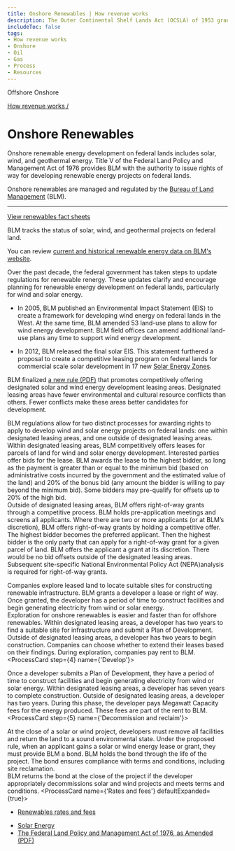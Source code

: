 ```yaml
---
title: Onshore Renewables | How revenue works
description: The Outer Continental Shelf Lands Act (OCSLA) of 1953 grants the Secretary of the Department of the Interior (DOI) the authority to manage offshore energy resources and to develop regulations to carry out that authority. Three agencies within DOI — BOEM, BSEE, and ONRR — work together to manage, regulate, and collect revenue from leased acres across the Outer Continental Shelf.
includeToc: false
tags:
- How revenue works
- Onshore
- Oil
- Gas
- Process
- Resources
---
```


<PageTabs>
  <PageTab alt={'Navigate to Offshore Renewables'} to={'/how-revenue-works/offshore-renewables/'}>
    Offshore
  </PageTab>
  <PageTab>
    Onshore
  </PageTab>
</PageTabs>

<Box bgcolor='primary.main'>
<Container maxWidth="lg">
<Grid container alignItems='center'>
<Grid item xs={12} sm={8}>
<Box p={3} pl={0}>

[How revenue works /](/how-revenue-works/)

# Onshore Renewables

Onshore renewable energy development on federal lands includes solar, wind, and geothermal energy. Title V of the Federal Land Policy and Management Act of 1976 provides BLM with the authority to issue rights of way for developing renewable energy projects on federal lands.

</Box>
</Grid>
<Grid container xs={12} sm={4} >
<Box p={3} border={4} borderTop={0} borderBottom={0} borderColor='white'>
<Grid container xs={12}>
<Grid item xs={8}>

Onshore renewables are managed and regulated by the [Bureau of Land Management](https://www.blm.gov/) (BLM).


</Grid>
<Grid item xs={4}>
<Box p={4}><BlmLogoImg></BlmLogoImg></Box>
</Grid>

</Grid>
<hr />

[View renewables fact sheets](../../?tab=tab-fact-sheets)
</Box>
</Grid>
</Grid>

</Container>
</Box>

<OnshoreRenewablesBackground>

<Grid container spacing={2} alignItems='flex-start'>
<Grid item xs={12} sm={4}>
<Box p={9} m={9}  display={{ xs: 'none', sm: 'block' }}/>
<Box p={8} display={{ xs: 'block', sm: 'none' }}/>
<DidYouKnowCard>

BLM tracks the status of solar, wind, and geothermal projects on federal land.

<CollapsibleContent>

You can review [current and historical renewable energy data on BLM's website](https://www.blm.gov/programs/energy-and-minerals/renewable-energy).

</CollapsibleContent>
</DidYouKnowCard>
</Grid>
<Grid item xs={12} sm={1}>
</Grid>
<Grid item xs={12} sm={7}>
<Box mt={5}>
<ProcessCard step={1} name={'Plan'}>

Over the past decade, the federal government has taken steps to update regulations for renewable renergy. These updates clarify and encourage planning for renewable energy development on federal lands, particularly for wind and solar energy.

- In 2005, BLM published an <GlossaryTerm>Environmental Impact Statement (EIS)</GlossaryTerm> to create a framework for developing wind energy on federal lands in the West. At the same time, BLM amended 53 land-use plans to allow for wind energy development. BLM field offices can amend additional land-use plans any time to support wind energy development.

- In 2012, BLM released the final solar EIS. This statement furthered a proposal to create a competitive leasing program on federal lands for commercial scale solar development in 17 new [Solar Energy Zones](https://www.blm.gov/programs/energy-and-minerals/renewable-energy/solar-energy/permitting-and-development/land-use-planning).

BLM finalized [a new rule (PDF)](https://www.blm.gov/sites/blm.gov/files/Energyandminerals_Renewable_Wind_solar_finalrule.pdf) that promotes competitively offering designated solar and wind energy development leasing areas. Designated leasing areas have fewer environmental and cultural resource conflicts than others. Fewer conflicts make these areas better candidates for development.

</ProcessCard>
<ProcessCard step={2} name={'Lease'}>

BLM regulations allow for two distinct processes for awarding rights to apply to develop wind and solar energy projects on federal lands: one within designated leasing areas, and one outside of designated leasing areas. Within designated leasing areas, BLM competitively offers leases for parcels of land for wind and solar energy development. Interested parties offer bids for the lease. BLM awards the lease to the highest bidder, so long as the payment is greater than or equal to the minimum bid (based on administrative costs incurred by the government and the estimated value of the land) and 20% of the bonus bid (any amount the bidder is willing to pay beyond the minimum bid). Some bidders may pre-qualify for offsets up to 20% of the high bid.
<br />
Outside of designated leasing areas, BLM offers right-of-way grants through a competitive process. BLM holds pre-application meetings and screens all applicants. Where there are two or more applicants (or at BLM’s discretion), BLM offers right-of-way grants by holding a competitive offer. The highest bidder becomes the preferred applicant. Then the highest bidder is the only party that can apply for a right-of-way grant for a given parcel of land. BLM offers the applicant a grant at its discretion. There would be no bid offsets outside of the designated leasing areas. Subsequent site-specific National Environmental Policy Act (NEPA)analysis is required for right-of-way grants.

</ProcessCard>
<ProcessCard step={3} name={'Explore'}>

Companies explore leased land to locate suitable sites for constructing renewable infrastructure. BLM grants a developer a lease or right of way. Once granted, the developer has a period of time to construct facilities and begin generating electricity from wind or solar energy.
<br />
Exploration for onshore renewables is easier and faster than for offshore renewables. Within designated leasing areas, a developer has two years to find a suitable site for infrastructure and submit a Plan of Development. Outside of designated leasing areas, a developer has two years to begin construction. Companies can choose whether to extend their leases based on their findings. During exploration, companies pay <GlossaryTerm>rent</GlossaryTerm> to BLM.
</ProcessCard>
<ProcessCard step={4} name={'Develop'}>

Once a developer submits a Plan of Development, they have a period of time to construct facilities and begin generating electricity from wind or solar energy. Within designated leasing areas, a developer has seven years to complete construction. Outside of designated leasing areas, a developer has two years. During this phase, the developer pays <GlossaryTerm termKey="Megawatt Capacity (MC) fee">Megawatt Capacity fees</GlossaryTerm> for the energy produced. These fees are part of the rent to BLM.
</ProcessCard>
<ProcessCard step={5} name={'Decommission and reclaim'}>

At the close of a solar or wind project, developers must remove all facilities and return the land to a sound environmental state. Under the proposed rule, when an applicant gains a solar or wind energy lease or grant, they must provide BLM a bond. BLM holds the bond through the life of the project. The bond ensures compliance with terms and conditions, including site <GlossaryTerm>reclamation</GlossaryTerm>.
<br />
BLM returns the bond at the close of the project if the developer appropriately decommissions solar and wind projects and meets terms and conditions.
</ProcessCard>
<ProcessCard name={'Rates and fees'} defaultExpanded={true}>

- [Renewables rates and fees](/how-revenue-works/revenues/#Solar-and-wind-energy)

</ProcessCard>
<ProcessCard name={'Learn more'} defaultExpanded={true}>

- [Solar Energy](https://www.blm.gov/programs/energy-and-minerals/renewable-energy/solar-energy)
- [The Federal Land Policy and Management Act of 1976, as Amended (PDF)](https://www.blm.gov/sites/blm.gov/files/AboutUs_LawsandRegs_FLPMA.pdf)

</ProcessCard>
</Box>
</Grid>
</Grid>
</OnshoreRenewablesBackground>
